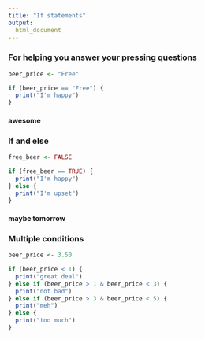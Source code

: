 ```yaml
---
title: "If statements"
output:
  html_document
---
```


### For helping you answer your pressing questions
```r
beer_price <- "Free"

if (beer_price == "Free") {
  print("I'm happy")
}
```

#### awesome

### If and else
```r
free_beer <- FALSE

if (free_beer == TRUE) {
  print("I'm happy")
} else {
  print("I'm upset")
}

```

#### maybe tomorrow


### Multiple conditions

```r
beer_price <- 3.50

if (beer_price < 1) {
  print("great deal")
} else if (beer_price > 1 & beer_price < 3) {
  print("not bad")
} else if (beer_price > 3 & beer_price < 5) {
  print("meh")
} else {
  print("too much")
}
```
